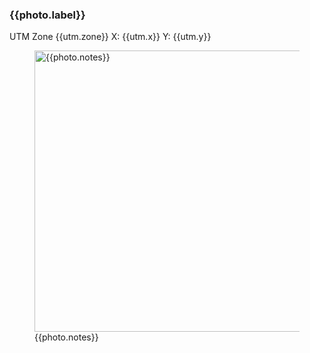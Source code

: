 

### {{photo.label}}

UTM Zone {{utm.zone}} X: {{utm.x}} Y: {{utm.y}}

![{{photo.notes}}]({{photo.path}}){width=450px}
